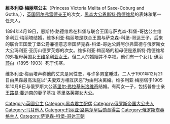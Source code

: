 {{Infobox royalty
| name         = 萨克森-科堡-哥达的维多利亚公主<br/>Princess Victoria of Saxe-Coburg and Gotha
| title        = Grand Duchess Viktoria Feodorovna of Russia<br>''prev.'' Grand Duchess consort of Hesse
| image        = Vitoria Melita.JPG
| image_size = 250px
| caption      = 
| spouse       = {{marriage|[[恩斯特·路德維希_(黑森大公)|黑森和萊茵河畔大公恩斯特.路德维希]]|1894|1901|reason=divorced}}<br />{{marriage|[[基里爾·弗拉基米洛維奇|俄罗斯大公基里爾·弗拉基米洛維奇]]|1905}}
| issue        = 
[[伊莉莎白公主_(黑森和萊茵)|黑森和萊茵大公國公主伊丽莎白]]<br />萊寧根親王妃Maria Kirillovna<br />普魯士親王妃Kira Kirillovna<br />俄罗斯大公[[弗拉基米爾·基里洛維奇|弗拉基米爾·基里洛維奇]]
| succession = 黑森和萊茵河畔大公夫人
| reign = 1894年4月9日-1901年12月21日
| predecessor = [[愛麗絲公主_(英國)|愛麗絲公主]]
| successor = 索爾姆斯-霍亨索爾姆斯-利希群主埃萊奧諾雷
| succession1 = 俄羅斯皇后（名義上）
| reign1 = 1924年8月31日-1936年3月2日
| predecessor1 = [[亞歷山德拉·費奧多羅芙娜皇后_(尼古拉二世)|黑森和萊茵大公國郡主阿歷克絲]]
| successor1 = 萊昂尼達·巴格拉季翁公主
| full name    = 維多利亞·梅麗塔<br />維多利亞·費奧多羅夫娜
| house        = [[萨克森-科堡-哥达王朝|萨克森-科堡-哥达王朝]]
| father       = [[阿尔弗雷德_(萨克森-科堡-哥达公爵)|阿尔弗雷德亲王]]
| mother       = [[瑪麗亞·亞歷山德洛芙娜_(俄羅斯)|俄罗斯的瑪麗亞·亞歷山德洛芙娜女大公]]
| birth_date   = {{Birth date|1876|11|25|df=y}}
| birth_place  = [[馬耳他|馬耳他]][[阿塔爾德|阿塔爾德]]
| death_date   = {{Death date and age|1936|3|2|1876|11|25|df=yes}}
| death_place  = {{flag|Nazi Germany}}[[阿莫尔巴赫|阿莫尔巴赫]]
| burial_date  = 
| burial_place =  {{RUS}}[[圣彼得堡|圣彼得堡]][[彼得保罗要塞|彼得保罗要塞]]
| religion     = 
|}}
{{unreferenced|time=2013-05-24T11:47:28+00:00}}
'''維多利亞·梅丽塔公主'''（Princess Victoria Melita of Saxe-Coburg and Gotha，{{bd|1876年||1936年||catIdx=M}}），[[英国|英国]][[阿爾弗雷德_(薩克森-科堡-哥達公爵)|阿尔弗雷德亲王]]的次女，[[黑森大公|黑森大公]][[恩斯特·路德維希_(黑森大公)|恩斯特·路德维希]]的表妹和第一任夫人。

1894年4月19日，恩斯特·路德维希在科堡与联合王国与萨克森-科堡-哥达公主维多利亚·梅丽塔结婚，维多利亚·梅丽塔是联合王国与萨克森-科堡-哥达王子，后来的联合王国爱丁堡公爵兼德意志帝国萨克森-科堡-哥达公爵阿尔弗雷德与俄罗斯女大公玛利亚·亚历山德罗芙娜的次女。维多利亚·梅丽塔的祖母便是恩斯特·路德维希的外祖母英国女王[[维多利亚_(英国君主)|维多利亚女王]]。但二人的婚姻并不幸福。他们有一个女儿-[[伊丽莎白公主_(黑森和莱茵)|伊丽莎白]]（1895-1903）死于伤寒。

维多利亚·梅丽塔声称他的丈夫是同性恋，与许多男童睡过。二人于1901年12月21日由黑森最高法庭以“夫妻双方相互厌恶”为由判决离婚。维多利亚·梅丽塔于1905年10月8日与俄罗斯大公[[基里尔·弗拉基米洛维奇|基里尔·弗拉基米洛维奇]]结婚。有两女一子，包括普鲁士亲王[[路易·斐迪南_(普鲁士)|路易·斐迪南]]的妻子基拉·基里洛芙娜女大公。

{{Authority control}}
{{英国公主}}
{{DEFAULTSORT: Victoria Melita}}
[[Category:英國公主|Category:英國公主]]
[[Category:黑森君主配偶|Category:黑森君主配偶]]
[[Category:俄罗斯帝国大公夫人|Category:俄罗斯帝国大公夫人]]
[[Category:马耳他人|Category:马耳他人]]
[[Category:玛丽亚·路易莎皇后勋章得主|Category:玛丽亚·路易莎皇后勋章得主]]
[[Category:俄罗斯裔英格兰人|Category:俄罗斯裔英格兰人]]
[[Category:萨克森-科堡-哥达王朝|Category:萨克森-科堡-哥达王朝]]